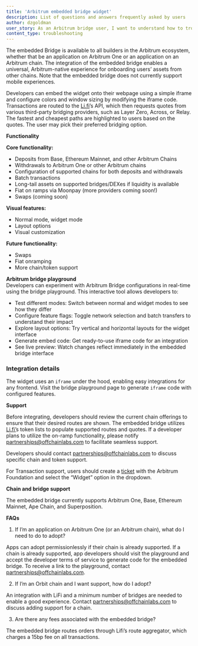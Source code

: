 ```yaml
---
title: 'Arbitrum embedded bridge widget'
description: List of questions and answers frequently asked by users
author: dzgoldman
user_story: As an Arbitrum bridge user, I want to understand how to troubleshoot common issues.
content_type: troubleshooting
---
```


The embedded <a data-quicklook-from="bridge">Bridge</a> is available to all builders in the <a data-quicklook-from="arbitrum">Arbitrum</a> ecosystem, whether that be an application on <a data-quicklook-from="arbitrum-one">Arbitrum One</a> or an application on an <a data-quicklook-from="arbitrum-chain">Arbitrum chain</a>. The integration of the embedded bridge enables a universal, Arbitrum-native experience for onboarding users’ assets from other chains. Note that the embedded bridge does not currently support mobile experiences.

Developers can embed the widget onto their webpage using a simple iframe and configure colors and window sizing by modifying the iframe code. Transactions are routed to the [Li.fi](http://Li.fi)’s API, which then requests quotes from various third-party bridging providers, such as Layer Zero, Across, or Relay. The fastest and cheapest paths are highlighted to users based on the quotes. The user may pick their preferred bridging option.

**Functionality**

**Core functionality:**

- Deposits from Base, Ethereum Mainnet, and other <a data-quicklook-from="arbitrum-chains">Arbitrum Chains</a>
- Withdrawals to Arbitrum One or other Arbitrum chains
- Configuration of supported chains for both deposits and withdrawals
- <a data-quicklook-from="batch">Batch</a> transactions
- Long-tail assets on supported bridges/DEXes if liquidity is available
- Fiat on ramps via Moonpay (more providers coming soon\!)
- Swaps (coming soon)

**Visual features:**

- Normal mode, widget mode
- Layout options
- Visual customization

**Future functionality:**

- Swaps
- Fiat onramping
- More chain/token support

**Arbitrum bridge playground**  
Developers can experiment with Arbitrum Bridge configurations in real-time using the bridge playground. This interactive tool allows developers to:

- Test different modes: Switch between normal and widget modes to see how they differ
- Configure feature flags: Toggle network selection and batch transfers to understand their impact
- Explore layout options: Try vertical and horizontal layouts for the widget interface
- Generate embed code: Get ready-to-use iframe code for an integration
- See live preview: Watch changes reflect immediately in the embedded bridge interface

### **Integration details**

The widget uses an `iframe` under the hood, enabling easy integrations for any frontend. Visit the bridge playground page to generate `iframe` code with configured features.

**Support**

Before integrating, developers should review the current chain offerings to ensure that their desired routes are shown. The embedded bridge utilizes [Li.fi’](https://docs.li.fi/api-reference/fetch-all-known-tokens)s token lists to populate supported routes and quotes. If a developer plans to utilize the on-ramp functionality, please notify [partnerships@offchainlabs.com](mailto:partnerships@offchainlabs.com) to facilitate seamless support.

Developers should contact [partnerships@offchainlabs.com](mailto:partnerships@offchainlabs.com) to discuss specific chain and token support.

For <a data-quicklook-from="transaction">Transaction</a> support, users should create a [ticket](https://support.arbitrum.io/hc/en-gb/requests/new) with the Arbitrum Foundation and select the “Widget” option in the dropdown.

**Chain and bridge support**

The embedded bridge currently supports Arbitrum One, Base, Ethereum Mainnet, Ape Chain, and Superposition.

**FAQs**

1. If I’m an application on Arbitrum One (or an Arbitrum chain), what do I need to do to adopt?

Apps can adopt permissionlessly if their chain is already supported. If a chain is already supported, app developers should visit the playground and accept the developer terms of service to generate code for the embedded bridge. To receive a link to the playground, contact partnerships@offchainlabs.com.

2. If I’m an Orbit chain and I want support, how do I adopt?

An integration with LiFi and a minimum number of bridges are needed to enable a good experience. Contact [partnerships@offchainlabs.com](mailto:partnerships@offchainlabs.com) to discuss adding support for a chain.

3. Are there any fees associated with the embedded bridge?

The embedded bridge routes orders through Lifi’s route aggregator, which charges a 15bp fee on all transactions.